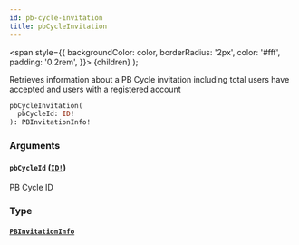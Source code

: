 ```yaml
---
id: pb-cycle-invitation
title: pbCycleInvitation
---
```


<span
style={{
      backgroundColor: color,
      borderRadius: '2px',
      color: '#fff',
      padding: '0.2rem',
    }}>
{children}
</span>
);

Retrieves information about a PB Cycle invitation including total users have accepted and users with a registered account

```graphql
pbCycleInvitation(
  pbCycleId: ID!
): PBInvitationInfo!

```

### Arguments

#### `pbCycleId` ([`ID!`](/docs/api/scalars/id))

PB Cycle ID

### Type

#### [`PBInvitationInfo`](/docs/api/objects/pb-invitation-info)
